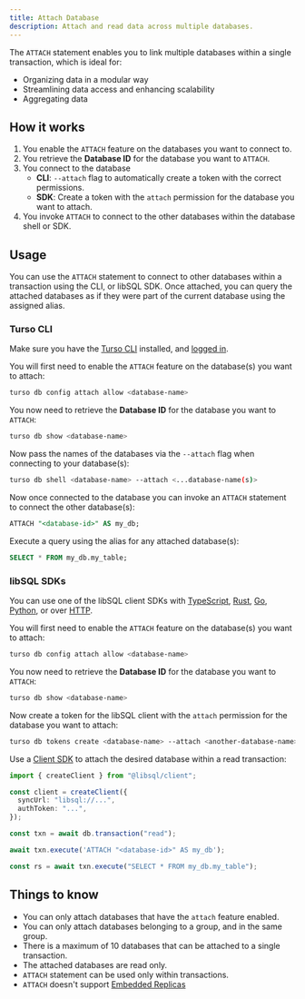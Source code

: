 ```yaml
---
title: Attach Database
description: Attach and read data across multiple databases.
---
```


The `ATTACH` statement enables you to link multiple databases within a single transaction, which is ideal for:

- Organizing data in a modular way
- Streamlining data access and enhancing scalability
- Aggregating data

## How it works

1. You enable the `ATTACH` feature on the databases you want to connect to.
2. You retrieve the **Database ID** for the database you want to `ATTACH`.
3. You connect to the database
   - **CLI**: `--attach` flag to automatically create a token with the correct permissions.
   - **SDK**: Create a token with the `attach` permission for the database you want to attach.
4. You invoke `ATTACH` to connect to the other databases within the database shell or SDK.

## Usage

You can use the `ATTACH` statement to connect to other databases within a transaction using the CLI, or libSQL SDK. Once attached, you can query the attached databases as if they were part of the current database using the assigned alias.

### Turso CLI

Make sure you have the [Turso CLI](/cli/installation) installed, and [logged in](/cli/auth/login).

<Steps>

<Step title="Enable attach on required databases">

You will first need to enable the `ATTACH` feature on the database(s) you want to attach:

```bash
turso db config attach allow <database-name>
```

</Step>

<Step title="Retrieve Database ID">

You now need to retrieve the **Database ID** for the database you want to `ATTACH`:

```bash
turso db show <database-name>
```

</Step>

<Step title="Connect to any database with attach">

Now pass the names of the databases via the `--attach` flag when connecting to your database(s):

```bash
turso db shell <database-name> --attach <...database-name(s)>
```

</Step>

<Step title="ATTACH">

Now once connected to the database you can invoke an `ATTACH` statement to connect the other database(s):

```sql
ATTACH "<database-id>" AS my_db;
```

</Step>

<Step title="Query">

Execute a query using the alias for any attached database(s):

```sql
SELECT * FROM my_db.my_table;
```

</Step>

</Steps>

### libSQL SDKs

You can use one of the libSQL client SDKs with [TypeScript](/sdk/ts), [Rust](/sdk/rust), [Go](/sdk/go), [Python](/sdk/python), or over [HTTP](/sdk/http).

<Steps>

<Step title="Enable attach on required databases">

You will first need to enable the `ATTACH` feature on the database(s) you want to attach:

```bash
turso db config attach allow <database-name>
```

</Step>

<Step title="Retrieve Database ID">

You now need to retrieve the **Database ID** for the database you want to `ATTACH`:

```bash
turso db show <database-name>
```

</Step>

<Step title="Create token with ATTACH permissions">

Now create a token for the libSQL client with the `attach` permission for the database you want to attach:

```bash
turso db tokens create <database-name> --attach <another-database-name>
```

</Step>

<Step title="Connect to any database with ATTACH">

Use a [Client SDK](/sdk) to attach the desired database within a read transaction:

<CodeGroup>

```ts @libsql/client
import { createClient } from "@libsql/client";

const client = createClient({
  syncUrl: "libsql://...",
  authToken: "...",
});

const txn = await db.transaction("read");

await txn.execute('ATTACH "<database-id>" AS my_db');

const rs = await txn.execute("SELECT * FROM my_db.my_table");
```

</CodeGroup>

</Step>

</Steps>

## Things to know

- You can only attach databases that have the `attach` feature enabled.
- You can only attach databases belonging to a group, and in the same group.
- There is a maximum of 10 databases that can be attached to a single transaction.
- The attached databases are read only.
- `ATTACH` statement can be used only within transactions.
- `ATTACH` doesn't support [Embedded Replicas](/features/embedded-replicas)
